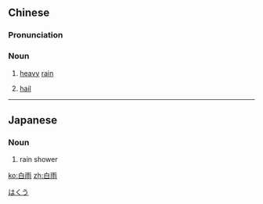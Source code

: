 ==Chinese==
{{zh-forms}}

===Pronunciation===
{{zh-pron
|m=báiyǔ
|c=baak6 jyu5
|cat=n
}}

===Noun===
{{zh-noun}}

# {{lb|zh|literary}} [[heavy]] [[rain]] {{gloss|i.e. white beads-like raindrops}}
# {{lb|zh|literary}} [[hail]]

----

==Japanese==
{{ja-kanjitab|はく|う|yomi=o}}

===Noun===
{{ja-noun|はく.う}}

# rain shower

[[Category:ja:Rain|はくう]]

[[ko:白雨]]
[[zh:白雨]]